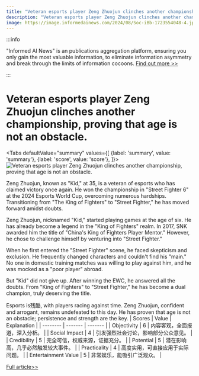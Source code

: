 ```yaml
---
title: "Veteran esports player Zeng Zhuojun clinches another championship, proving that age is not an obstacle."
description: "Veteran esports player Zeng Zhuojun clinches another championship, proving that age is not an obstacle."
image: https://image.informedainews.com/2024/08/Soc-iBb-1723554048-4.jpg
---
```



:::info

"Informed AI News" is an publications aggregation platform, ensuring you only gain the most valuable information, to eliminate information asymmetry and break through the limits of information cocoons.  [Find out more >>](/)

:::

# Veteran esports player Zeng Zhuojun clinches another championship, proving that age is not an obstacle.


<Tabs
	defaultValue="summary"
	values={[
	{label: 'summary', value: 'summary'},
	{label: 'score', value: 'score'},
]}>
<TabItem value="summary">
<img
  src="https://image.informedainews.com/2024/08/Soc-iBb-1723554048-4.jpg"
  alt="Veteran esports player Zeng Zhuojun clinches another championship, proving that age is not an obstacle."
/>



Zeng Zhuojun, known as "Kid," at 35, is a veteran of esports who has claimed victory once again. He won the championship in "Street Fighter 6" at the 2024 Esports World Cup, overcoming numerous hardships. Transitioning from "The King of Fighters" to "Street Fighter," he has moved forward amidst doubts.

Zeng Zhuojun, nicknamed "Kid," started playing games at the age of six. He has already become a legend in the "King of Fighters" realm. In 2017, SNK awarded him the title of "China's King of Fighters Player Mentor." However, he chose to challenge himself by venturing into "Street Fighter."

When he first entered the "Street Fighter" scene, he faced skepticism and exclusion. He frequently changed characters and couldn't find his "main." No one in domestic training matches was willing to play against him, and he was mocked as a "poor player" abroad.

But "Kid" did not give up. After winning the EWC, he answered all the doubts. From "King of Fighters" to "Street Fighter," he has become a dual champion, truly deserving the title.

Esports is残酷, with players racing against time. Zeng Zhuojun, confident and arrogant, remains undefeated to this day. He has proven that age is not an obstacle; persistence and strength are the key.
</TabItem>
<TabItem value="score">
	| Scores     | Value   | Explanation |
	| -------- | ------- | ------- |
	| Objectivity  | 6    | 内容客观，全面报道，深入分析。    |
	| Social Impact | 4     | 引发强烈社会讨论，影响部分公众意见。    |
	| Credibility    | 5    | 完全可信，权威来源，证据充分。    |
	| Potential    | 5    | 潜在影响高，几乎必然触发较大事件。    |
	| Practicality    | 4    | 高度实用，可直接应用于实际问题。    |
	| Entertainment Value    | 5    | 非常娱乐，能吸引广泛观众。    |
</TabItem>
</Tabs>

[Full article>>](https://www.cnbeta.com.tw/articles/game/1441932.htm)

